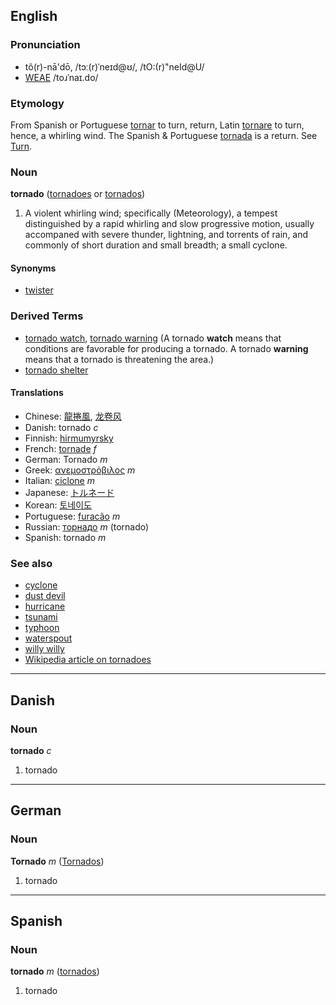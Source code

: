 ==English==
===Pronunciation===
*tô(r)-nā'dō, /tɔː(r)ˈneɪd@ʊ/, /tO:(r)"neId@U/
*[[WEAE]] /toɹˈnaɪ.do/

===Etymology===
From Spanish or Portuguese [[tornar]] to turn, return, Latin [[tornare]] to turn, hence, a whirling  wind. The Spanish & Portuguese [[tornada]] is a return.  See [[Turn]].

===Noun===
'''tornado''' ([[tornadoes]] or [[tornados]])
# A violent whirling wind; specifically (Meteorology), a tempest  distinguished by a rapid whirling and slow progressive  motion, usually accompaned with severe thunder, lightning, and torrents of rain, and commonly of short duration and  small breadth; a small cyclone.
<!-- material copied from Webster's Revised Unabridged Dictionary (1913) -->

====Synonyms====
* [[twister]]

===Derived Terms===
* [[tornado watch]], [[tornado warning]] (A tornado '''watch''' means that conditions are favorable for producing a tornado.  A tornado '''warning''' means that a tornado is threatening the area.)
* [[tornado shelter]]

====Translations====
*Chinese: [[龍捲風]], [[龙卷风]]
*Danish: tornado ''c''
*Finnish: [[hirmumyrsky]]
*French: [[tornade]] ''f''
*German: Tornado ''m''
*Greek: [[ανεμοστρόβιλος]] ''m''
*Italian: [[ciclone]] ''m''
*Japanese: [[トルネード]]
*Korean: [[토네이도]]
*Portuguese: [[furacão]] ''m''
*Russian: [[торнадо]] ''m'' (tornado)
*Spanish: tornado ''m''

===See also===
*[[cyclone]]
*[[dust devil]]
*[[hurricane]]
*[[tsunami]]
*[[typhoon]]
*[[waterspout]]
*[[willy willy]]
*[[w:en:tornado|Wikipedia article on tornadoes]]

----

==Danish==
===Noun===
'''tornado''' ''c''

# tornado

----

==German==
===Noun===
'''Tornado''' ''m'' ([[Tornados]])

# tornado

----

==Spanish==
===Noun===
'''tornado''' ''m'' ([[tornados]])

# tornado